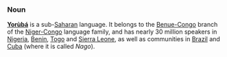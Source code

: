===Noun===
'''[[w:Yoruba language|Yorùbá]]''' is a sub-[[w:Sahara|Saharan]] language. It belongs to the [[w:Benue-Congo|Benue-Congo]] branch of the [[w:Niger-Congo languages|Niger-Congo]] language family, and has nearly 30 million speakers in [[Nigeria]], [[Benin]], [[Togo]] and [[Sierra Leone]], as well as communities in [[Brazil]] and [[Cuba]] (where it is called ''Nago'').